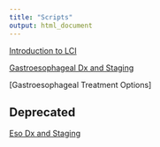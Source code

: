 ```yaml
---
title: "Scripts"
output: html_document
---
```


[Introduction to LCI](lci_intro.qmd)

[Gastroesophageal Dx and Staging](ge_dx_staging.qmd)

[Gastroesophageal Treatment Options]




## Deprecated


[Eso Dx and Staging](eso_dx_staging.qmd)